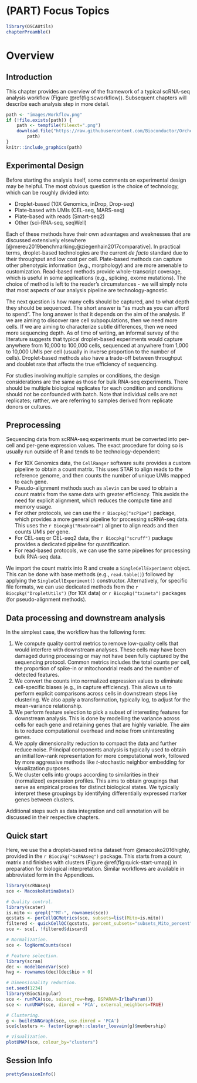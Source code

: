 # (PART) Focus Topics {-}

```r
library(OSCAUtils)
chapterPreamble()
```

# Overview

## Introduction

This chapter provides an overview of the framework of a typical scRNA-seq analysis workflow (Figure \@ref(fig:scworkflow)).
Subsequent chapters will describe each analysis step in more detail.

```r
path <- "images/Workflow.png"
if (!file.exists(path)) {
    path <- tempfile(fileext=".png")
    download.file("https://raw.githubusercontent.com/Bioconductor/OrchestratingSingleCellAnalysis/master/images/Workflow.png",
        path)
}
knitr::include_graphics(path)
```

## Experimental Design

Before starting the analysis itself, some comments on experimental design may be helpful.
The most obvious question is the choice of technology, which can be roughly divided into:

- Droplet-based (10X Genomics, inDrop, Drop-seq)
- Plate-based with UMIs (CEL-seq, MARS-seq)
- Plate-based with reads (Smart-seq2)
- Other (sci-RNA-seq, seqWell)

Each of these methods have their own advantages and weaknesses that are discussed extensively elsewhere [@mereu2019benchmarking;@ziegenhain2017comparative].
In practical terms, droplet-based technologies are the current _de facto_ standard due to their throughput and low cost per cell.
Plate-based methods can capture other phenotypic information (e.g., morphology) and are more amenable to customization.
Read-based methods provide whole-transcript coverage, which is useful in some applications (e.g., splicing, exome mutations).
The choice of method is left to the reader's circumstances - we will simply note that most aspects of our analysis pipeline are technology-agnostic.

The next question is how many cells should be captured, and to what depth they should be sequenced.
The short answer is "as much as you can afford to spend".
The long answer is that it depends on the aim of the analysis.
If we are aiming to discover rare cell subpopulations, then we need more cells.
If we are aiming to characterize subtle differences, then we need more sequencing depth.
As of time of writing, an informal survey of the literature suggests that typical droplet-based experiments would capture anywhere from 10,000 to 100,000 cells, sequenced at anywhere from 1,000 to 10,000 UMIs per cell (usually in inverse proportion to the number of cells).
Droplet-based methods also have a trade-off between throughput and doublet rate that affects the true efficiency of sequencing.

For studies involving multiple samples or conditions, the design considerations are the same as those for bulk RNA-seq experiments.
There should be multiple biological replicates for each condition and conditions should not be confounded with batch.
Note that individual cells are not replicates; ratther, we are referring to samples derived from replicate donors or cultures.

## Preprocessing 

Sequencing data from scRNA-seq experiments must be converted into per-cell and per-gene expression values.
The exact procedure for doing so is usually run outside of R and tends to be technology-dependent:

* For 10X Genomics data, the `CellRanger` software suite provides a custom pipeline to obtain a count matrix.
This uses STAR to align reads to the reference genome, and then counts the number of unique UMIs mapped to each gene.
* Pseudo-alignment methods such as `alevin` can be used to obtain a count matrix from the same data with greater efficiency.
This avoids the need for explicit alignment, which reduces the compute time and memory usage.
* For other protocols, we can use the `r Biocpkg("scPipe")` package, which provides a more general pipeline for processing scRNA-seq data.
This uses the `r Biocpkg("Rsubread")` aligner to align reads and then counts UMIs per gene.
* For CEL-seq or CEL-seq2 data, the `r Biocpkg("scruff")` package provides a dedicated pipeline for quantification.
* For read-based protocols, we can use the same pipelines for processing bulk RNA-seq data.

We import the count matrix into R and create a `SingleCellExperiment` object.
This can be done with base methods (e.g., `read.table()`) followed by applying the `SingleCellExperiment()` constructor.
Alternatively, for specific file formats, we can use dedicated methods from the `r Biocpkg("DropletUtils")` (for 10X data) or `r Biocpkg("tximeta")` packages (for pseudo-alignment methods).

## Data processing and downstream analysis

In the simplest case, the workflow has the following form:

1. We compute quality control metrics to remove low-quality cells that would interfere with downstream analyses.
These cells may have been damaged during processing or may not have been fully captured by the sequencing protocol.
Common metrics includes the total counts per cell, the proportion of spike-in or mitochondrial reads and the number of detected features.
2. We convert the counts into normalized expression values to eliminate cell-specific biases (e.g., in capture efficiency).
This allows us to perform explicit comparisons across cells in downstream steps like clustering.
We also apply a transformation, typically log, to adjust for the mean-variance relationship. 
3. We perform feature selection to pick a subset of interesting features for downstream analysis.
This is done by modelling the variance across cells for each gene and retaining genes that are highly variable.
The aim is to reduce computational overhead and noise from uninteresting genes.
4. We apply dimensionality reduction to compact the data and further reduce noise.
Principal components analysis is typically used to obtain an initial low-rank representation for more computational work,
followed by more aggressive methods like $t$-stochastic neighbor embedding for visualization purposes.
5. We cluster cells into groups according to similarities in their (normalized) expression profiles.
This aims to obtain groupings that serve as empirical proxies for distinct biological states.
We typically interpret these groupings by identifying differentially expressed marker genes between clusters.

Additional steps such as data integration and cell annotation will be discussed in their respective chapters.

## Quick start

Here, we use the a droplet-based retina dataset from @macosko2016highly, provided in the `r Biocpkg("scRNAseq")` package.
This starts from a count matrix and finishes with clusters (Figure \@ref(fig:quick-start-umap)) in preparation for biological interpretation.
Similar workflows are available in abbreviated form in the Appendices.

```r
library(scRNAseq)
sce <- MacoskoRetinaData()

# Quality control.
library(scater)
is.mito <- grepl("^MT-", rownames(sce))
qcstats <- perCellQCMetrics(sce, subsets=list(Mito=is.mito))
filtered <- quickCellQC(qcstats, percent_subsets="subsets_Mito_percent")
sce <- sce[, !filtered$discard]

# Normalization.
sce <- logNormCounts(sce)

# Feature selection.
library(scran)
dec <- modelGeneVar(sce)
hvg <- rownames(dec)[dec$bio > 0] 

# Dimensionality reduction.
set.seed(1234)
library(BiocSingular)
sce <- runPCA(sce, subset_row=hvg, BSPARAM=IrlbaParam())
sce <- runUMAP(sce, dimred = 'PCA', external_neighbors=TRUE)

# Clustering.
g <- buildSNNGraph(sce, use.dimred = 'PCA')
sce$clusters <- factor(igraph::cluster_louvain(g)$membership)

# Visualization.
plotUMAP(sce, colour_by="clusters")
```

## Session Info {-}

```r
prettySessionInfo()
```
